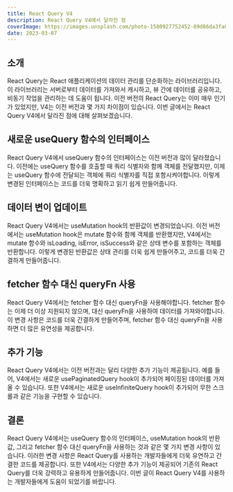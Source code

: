 ```yaml
---
title: React Query V4
description: React Query V4에서 달라진 점
coverImage: https://images.unsplash.com/photo-1580927752452-89d86da3fa0a?ixlib=rb-1.2.1&ixid=MnwxMjA3fDB8MHxwaG90by1wYWdlfHx8fGVufDB8fHx8&auto=format&fit=crop&w=1540&q=50
date: 2023-03-07
---
```


## 소개

React Query는 React 애플리케이션의 데이터 관리를 단순화하는 라이브러리입니다. 이 라이브러리는 서버로부터 데이터를 가져와서 캐시하고, 뷰 간에 데이터를 공유하고, 비동기 작업을 관리하는 데 도움이 됩니다. 이전 버전의 React Query는 이미 매우 인기가 있었지만, V4는 이전 버전과 몇 가지 차이점이 있습니다. 이번 글에서는 React Query V4에서 달라진 점에 대해 살펴보겠습니다.

## 새로운 useQuery 함수의 인터페이스

React Query V4에서 useQuery 함수의 인터페이스는 이전 버전과 많이 달라졌습니다. 이전에는 useQuery 함수를 호출할 때 쿼리 식별자와 함께 객체를 전달했지만, 이제는 useQuery 함수에 전달되는 객체에 쿼리 식별자를 직접 포함시켜야합니다. 이렇게 변경된 인터페이스는 코드를 더욱 명확하고 읽기 쉽게 만들어줍니다.

## 데이터 변이 업데이트

React Query V4에서는 useMutation hook의 반환값이 변경되었습니다. 이전 버전에서는 useMutation hook은 mutate 함수와 함께 객체를 반환했지만, V4에서는 mutate 함수와 isLoading, isError, isSuccess와 같은 상태 변수를 포함하는 객체를 반환합니다. 이렇게 변경된 반환값은 상태 관리를 더욱 쉽게 만들어주고, 코드를 더욱 간결하게 만들어줍니다.

## fetcher 함수 대신 queryFn 사용

React Query V4에서는 fetcher 함수 대신 queryFn을 사용해야합니다. fetcher 함수는 이제 더 이상 지원되지 않으며, 대신 queryFn을 사용하여 데이터를 가져와야합니다. 이 변경 사항은 코드를 더욱 간결하게 만들어주며, fetcher 함수 대신 queryFn을 사용하면 더 많은 유연성을 제공합니다.

## 추가 기능

React Query V4에서는 이전 버전과는 달리 다양한 추가 기능이 제공됩니다. 예를 들어, V4에서는 새로운 usePaginatedQuery hook이 추가되어 페이징된 데이터를 가져올 수 있습니다. 또한 V4에서는 새로운 useInfiniteQuery hook이 추가되어 무한 스크롤과 같은 기능을 구현할 수 있습니다.

## 결론

React Query V4에서는 useQuery 함수의 인터페이스, useMutation hook의 반환값, 그리고 fetcher 함수 대신 queryFn을 사용하는 것과 같은 몇 가지 변경 사항이 있습니다. 이러한 변경 사항은 React Query를 사용하는 개발자들에게 더욱 유연하고 간결한 코드를 제공합니다. 또한 V4에서는 다양한 추가 기능이 제공되어 기존의 React Query를 더욱 강력하고 유용하게 만들어줍니다. 이번 글이 React Query V4를 사용하는 개발자들에게 도움이 되었기를 바랍니다.
